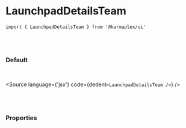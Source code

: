 

<Meta title='01. Atoms / LaunchpadDetailsTeam' component={LaunchpadDetailsTeam} />

# LaunchpadDetailsTeam

`import { LaunchpadDetailsTeam } from '@karmaplex/ui'`

<br />
<br />

### Default

<br />

<Story name='Default'>
  <div className='doc-story__preview' style={{ zoom: '100%' }}>
    <div className='flex items-center gap-4'>
      <LaunchpadDetailsTeam />
    </div>
  </div>
</Story>

<Source language={'jsx'} code={dedent`<LaunchpadDetailsTeam />`} />

<br />
<br />

### Properties

<ArgsTable of={LaunchpadDetailsTeam} />
